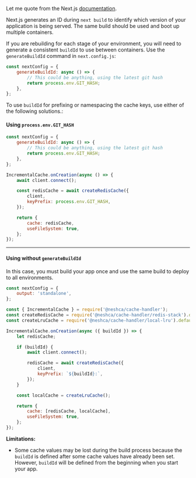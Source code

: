 
Let me quote from the Next.js [documentation](https://nextjs.org/docs/pages/building-your-application/deploying#build-cache).

Next.js generates an ID during `next build` to identify which version of your application is being served. The same build should be used and boot up multiple containers.

If you are rebuilding for each stage of your environment, you will need to generate a consistent `buildId` to use between containers. Use the `generateBuildId` command in `next.config.js`:

```js filename="next.config.js" copy
const nextConfig = {
    generateBuildId: async () => {
        // This could be anything, using the latest git hash
        return process.env.GIT_HASH;
    },
};
```

To use `buildId` for prefixing or namespacing the cache keys, use either of the following solutions.:

#### Using `process.env.GIT_HASH`

```js filename="next.config.js" copy
const nextConfig = {
    generateBuildId: async () => {
        // This could be anything, using the latest git hash
        return process.env.GIT_HASH;
    },
};
```

```js filename="cache-handler.js" copy
IncrementalCache.onCreation(async () => {
    await client.connect();

    const redisCache = await createRedisCache({
        client,
        keyPrefix: process.env.GIT_HASH,
    });

    return {
        cache: redisCache,
        useFileSystem: true,
    };
});
```

---

#### Using without `generateBuildId`

<Callout type="info">
    In this case, you must build your app once and use the same build to deploy to all environments.
</Callout>

```js filename="next.config.js" copy
const nextConfig = {
    output: 'standalone',
};
```

```js filename="cache-handler.js" copy
const { IncrementalCache } = require('@neshca/cache-handler');
const createRedisCache = require('@neshca/cache-handler/redis-stack').default;
const createLruCache = require('@neshca/cache-handler/local-lru').default;

IncrementalCache.onCreation(async ({ buildId }) => {
    let redisCache;

    if (buildId) {
        await client.connect();

        redisCache = await createRedisCache({
            client,
            keyPrefix: `${buildId}:`,
        });
    }

    const localCache = createLruCache();

    return {
        cache: [redisCache, localCache],
        useFileSystem: true,
    };
});
```

**Limitations:**

-   Some cache values may be lost during the build process because the `buildId` is defined after some cache values have already been set. However, `buildId` will be defined from the beginning when you start your app.
